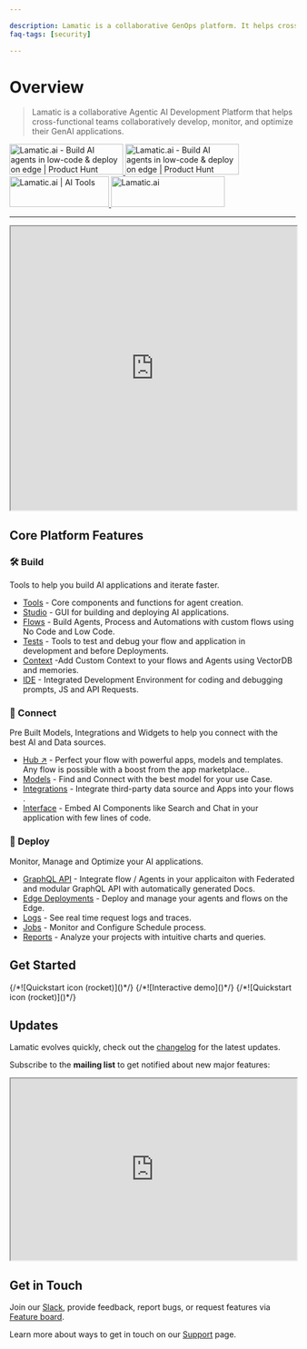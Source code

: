 ```yaml
---

description: Lamatic is a collaborative GenOps platform. It helps cross-functional product teams build and deploy GenAI faster and better.
faq-tags: [security]

---
```


# Overview

> Lamatic is a collaborative Agentic AI Development Platform that helps cross-functional teams collaboratively develop, monitor, and optimize their GenAI applications.

<a href="https://www.producthunt.com/posts/lamatic-ai?embed=true&utm_source=badge-top-post-badge&utm_medium=badge&utm_souce=badge-lamatic-ai" target="_blank">
  <img src="https://api.producthunt.com/widgets/embed-image/v1/top-post-badge.svg?post_id=574320&theme=light&period=daily" alt="Lamatic.ai - Build AI agents in low-code & deploy on edge | Product Hunt" width="200" height="54" />
</a>
<a href="https://www.producthunt.com/posts/lamatic-ai?embed=true&utm_source=badge-top-post-topic-badge&utm_medium=badge&utm_souce=badge-lamatic-ai" target="_blank">
  <img src="https://api.producthunt.com/widgets/embed-image/v1/top-post-topic-badge.svg?post_id=574320&theme=light&period=weekly&topic_id=237" alt="Lamatic.ai - Build AI agents in low-code & deploy on edge | Product Hunt" width="200" height="54" />
</a>
<a href="https://aitools.inc/tools/lamatic-ai?utm_source=embed-badge-lamatic-ai&utm_medium=embed&utm_campaign=embed-badge-featured" target="_blank">
  <img src="https://aitools.inc/tools/lamatic-ai/embeds/v1/featured-badge.svg?theme=light" alt="Lamatic.ai | AI Tools" width="175" height="54" />
</a>
<a href="https://aitoptools.com/tool/lamatic-ai/" target="_blank" title="Lamatic.ai">
  <img src="https://aitoptools.com/wp-content/uploads/2024/01/promote-embed.png" alt="Lamatic.ai" width="200" height="54" />
</a>

---

<iframe width="100%" height="500px" src="https://player.vimeo.com/video/1068719282?badge=0&amp;autopause=0&amp;player_id=0&amp;app_id=58479" title="Lamatic Genesis Release - 1.0.0" allow="accelerometer; autoplay; clipboard-write; encrypted-media; gyroscope; picture-in-picture; web-share" referrerPolicy="strict-origin-when-cross-origin" allowFullScreen></iframe>

## Core Platform Features

### 🛠️ Build
Tools to help you build AI applications and iterate faster.

- [Tools](/docs/mcp-tools/tools) \- Core components and functions for agent creation.
- [Studio](/docs/studio) \- GUI for building and deploying AI applications.
- [Flows](/docs/flows) \- Build Agents, Process and Automations with custom flows using No Code and Low Code.
- [Tests](/docs/tests) \- Tools to test and debug your flow and application in development and before Deployments.
- [Context](/docs/context) \-Add Custom Context to your flows and Agents using VectorDB and memories.
- [IDE](/docs/ide) \- Integrated Development Environment for coding and debugging prompts, JS and API Requests.

### 🧩 Connect
Pre Built Models, Integrations and Widgets to help you connect with the best AI and Data sources.
- [Hub ↗](https://hub.lamatic.ai) \- Perfect your flow with powerful apps, models and templates. Any flow is possible with a boost from the app marketplace..
- [Models](/docs/models) \- Find and Connect with the best model for your use Case.
- [Integrations](/integrations) \- Integrate third-party data source and Apps into your flows .
- [Interface](/docs/interface) \- Embed AI Components like Search and Chat in your application with few lines of code.

### 🚀 Deploy
Monitor, Manage and Optimize your AI applications.

- [GraphQL API](/docs/interface/graphql) \- Integrate flow / Agents in your applicaiton with Federated and modular GraphQL API with automatically generated Docs.
- [Edge Deployments](/docs/deployments) \- Deploy and manage your agents and flows on the Edge.
- [Logs](/docs/logs) \- See real time request logs and traces.
- [Jobs](/docs/jobs) \- Monitor and Configure Schedule process.
- [Reports](/docs/reports) \- Analyze your projects with intuitive charts and queries.


## Get Started

<Cards num={3}>
    <Card href="/docs/get-started" title="Quickstart" image arrow>
        {/*![Quickstart icon (rocket)]()*/}
    </Card>
    <Card href="/docs/demo" title="Demo" image arrow>
        {/*![Interactive demo]()*/}
    </Card>
    <Card href="/docs/templates" title="Templates" image arrow>
        {/*![Quickstart icon (rocket)]()*/}
    </Card>
</Cards>


## Updates

Lamatic evolves quickly, check out the [changelog](/changelog) for the latest updates.

Subscribe to the **mailing list** to get notified about new major features:

<iframe
    src="https://embeds.beehiiv.com/08c99e2f-17cc-4e8a-a982-203a69f674fa"
    data-test-id="beehiiv-embed"
    width="100%"
    height="320"
    scrolling="no"
    style={{ borderRadius: '4px', border: '2px solid #e5e7eb', margin: '0', backgroundColor: 'transparent' }}>
</iframe>

## Get in Touch

Join our [Slack](/slack), provide feedback, report bugs, or request features via [Feature board](https://product.lamatic.ai/).

Learn more about ways to get in touch on our [Support](https://support.lamatic.ai) page.
